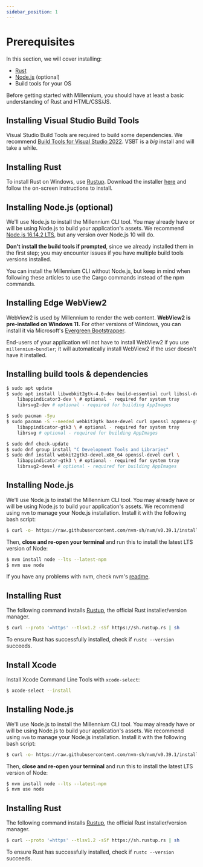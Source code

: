 ```yaml
---
sidebar_position: 1
---
```


# Prerequisites
In this section, we will cover installing:
- [Rust](https://rust-lang.org/)
- [Node.js](https://nodejs.org/) (optional)
- Build tools for your OS

Before getting started with Millennium, you should have at least a basic understanding of Rust and HTML/CSS/JS.


<!-- note: use h2s here so they don't show up in the table of contents -->

<Tabs>
<TabItem value="windows" label="Windows" default={typeof navigator !== 'undefined' ? /win/.test(navigator.userAgent) : true}>

<h2>Installing Visual Studio Build Tools</h2>

Visual Studio Build Tools are required to build some dependencies. We recommend [Build Tools for Visual Studio 2022](https://aka.ms/vs/17/release/vs_BuildTools.exe). VSBT is a *big* install and will take a while.

<h2>Installing Rust</h2>

To install Rust on Windows, use <a href="https://rustup.rs" target="_blank">Rustup</a>. Download the installer [here](https://win.rustup.rs/x86_64) and follow the on-screen instructions to install.

<h2>Installing Node.js (optional)</h2>

We'll use Node.js to install the Millennium CLI tool. You may already have or will be using Node.js to build your application's assets. We recommend [Node.js 16.14.2 LTS](https://nodejs.org/dist/v16.14.2/node-v16.14.2-x64.msi), but any version over Node.js 10 will do.

**Don't install the build tools if prompted**, since we already installed them in the first step; you may encounter issues if you have multiple build tools versions installed.

You can install the Millennium CLI without Node.js, but keep in mind when following these articles to use the Cargo commands instead of the npm commands.

<h2>Installing Edge WebView2</h2>

WebView2 is used by Millennium to render the web content. **WebView2 is pre-installed on Windows 11.** For other versions of Windows, you can install it via Microsoft's <a href="https://developer.microsoft.com/en-us/microsoft-edge/webview2/#download-section" target="_blank">Evergreen Bootstrapper</a>.

End-users of your application will not have to install WebView2 if you use `millennium-bundler`; it will automatically install WebView2 if the user doesn't have it installed.

</TabItem>
<TabItem value="linux" label="Linux" default={typeof navigator !== 'undefined' ? /linux/.test(navigator.userAgent) : false}>

<h2>Installing build tools &amp; dependencies</h2>

<Tabs>
<TabItem value="debian" label="Ubuntu/Debian" default>

```bash
$ sudo apt update
$ sudo apt install libwebkit2gtk-4.0-dev build-essential curl libssl-dev libgtk-3-dev \
    libappindicator3-dev \ # optional - required for system tray
    librsvg2-dev # optional - required for building AppImages
```

</TabItem>
<TabItem value="arch" label="Arch Linux">

```bash
$ sudo pacman -Syu
$ sudo pacman -S --needed webkit2gtk base-devel curl openssl appmenu-gtk-module gtk3 libvips \
    libappindicator-gtk3 \ # optional - required for system tray
    librsvg # optional - required for building AppImages
```

</TabItem>
<TabItem value="fedora" label="Fedora">

```bash
$ sudo dnf check-update
$ sudo dnf group install "C Development Tools and Libraries"
$ sudo dnf install webkit2gtk3-devel.x86_64 openssl-devel curl \
    libappindicator-gtk3 \ # optional - required for system tray
    librsvg2-devel # optional - required for building AppImages
```

</TabItem>
</Tabs>

<h2>Installing Node.js</h2>

We'll use Node.js to install the Millennium CLI tool. You may already have or will be using Node.js to build your application's assets. We recommend using `nvm` to manage your Node.js installation. Install it with the following bash script:

```bash
$ curl -o- https://raw.githubusercontent.com/nvm-sh/nvm/v0.39.1/install.sh | bash
```

Then, **close and re-open your terminal** and run this to install the latest LTS version of Node:

```bash
$ nvm install node --lts --latest-npm
$ nvm use node
```

If you have any problems with nvm, check nvm's [readme](https://github.com/nvm-sh/nvm).

<h2>Installing Rust</h2>

The following command installs [Rustup](https://rustup.rs), the official Rust installer/version manager.

```bash
$ curl --proto '=https' --tlsv1.2 -sSf https://sh.rustup.rs | sh
```

To ensure Rust has successfully installed, check if `rustc --version` succeeds.

</TabItem>
<TabItem value="macos" label="macOS" default={typeof navigator !== 'undefined' ? /mac/.test(navigator.userAgent) : false}>

<h2>Install Xcode</h2>

Install Xcode Command Line Tools with `xcode-select`:

```bash
$ xcode-select --install
```

<h2>Installing Node.js</h2>

We'll use Node.js to install the Millennium CLI tool. You may already have or will be using Node.js to build your application's assets. We recommend using `nvm` to manage your Node.js installation. Install it with the following bash script:

```bash
$ curl -o- https://raw.githubusercontent.com/nvm-sh/nvm/v0.39.1/install.sh | bash
```

Then, **close and re-open your terminal** and run this to install the latest LTS version of Node:

```bash
$ nvm install node --lts --latest-npm
$ nvm use node
```

<h2>Installing Rust</h2>

The following command installs [Rustup](https://rustup.rs), the official Rust installer/version manager.

```bash
$ curl --proto '=https' --tlsv1.2 -sSf https://sh.rustup.rs | sh
```

To ensure Rust has successfully installed, check if `rustc --version` succeeds.

</TabItem>
</Tabs>
